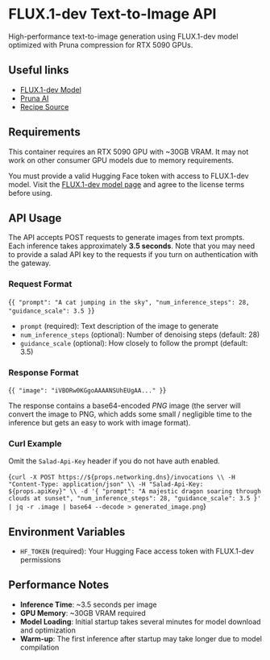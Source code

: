 # FLUX.1-dev Text-to-Image API

High-performance text-to-image generation using FLUX.1-dev model optimized with Pruna compression for RTX 5090 GPUs.

## Useful links

- [FLUX.1-dev Model](https://huggingface.co/black-forest-labs/FLUX.1-dev)
- [Pruna AI](https://pruna.ai/)
- [Recipe Source](https://github.com/SaladTechnologies/salad-recipes/tree/master/recipes/prune-salad-flux-dev/)

## Requirements

<Callout variation="warning">This container requires an RTX 5090 GPU with ~30GB VRAM. It may not work on other consumer GPU models due to memory requirements.</Callout>

<Callout variation="note">You must provide a valid Hugging Face token with access to FLUX.1-dev model. Visit the [FLUX.1-dev model page](https://huggingface.co/black-forest-labs/FLUX.1-dev) and agree to the license terms before using.</Callout>

## API Usage

The API accepts POST requests to generate images from text prompts. Each inference takes approximately **3.5 seconds**.
Note that you may need to provide a salad API key to the requests if you
turn on authentication with the gateway.

### Request Format

<CodeBlock language="json">{`{
  "prompt": "A cat jumping in the sky",
  "num_inference_steps": 28,
  "guidance_scale": 3.5
}`}</CodeBlock>

- `prompt` (required): Text description of the image to generate
- `num_inference_steps` (optional): Number of denoising steps (default: 28)
- `guidance_scale` (optional): How closely to follow the prompt (default: 3.5)

### Response Format

<CodeBlock language="json">{`{
  "image": "iVBORw0KGgoAAAANSUhEUgAA..."
}`}</CodeBlock>

The response contains a base64-encoded *PNG* image (the server
will convert the image to PNG, which adds some small / negligible time to 
the inference but gets an easy to work with image format).

### Curl Example

<Callout variation="note">Omit the `Salad-Api-Key` header if you do not have auth enabled.</Callout>

<CodeBlock language="bash">{`curl -X POST https://${props.networking.dns}/invocations \\
  -H "Content-Type: application/json" \\
  -H "Salad-Api-Key: ${props.apiKey}" \\
  -d '{
    "prompt": "A majestic dragon soaring through clouds at sunset",
    "num_inference_steps": 28,
    "guidance_scale": 3.5
  }' | jq -r .image | base64 --decode > generated_image.png`}</CodeBlock>

## Environment Variables

- `HF_TOKEN` (required): Your Hugging Face access token with FLUX.1-dev permissions

## Performance Notes

- **Inference Time**: ~3.5 seconds per image
- **GPU Memory**: ~30GB VRAM required
- **Model Loading**: Initial startup takes several minutes for model download and optimization
- **Warm-up**: The first inference after startup may take longer due to model compilation
  